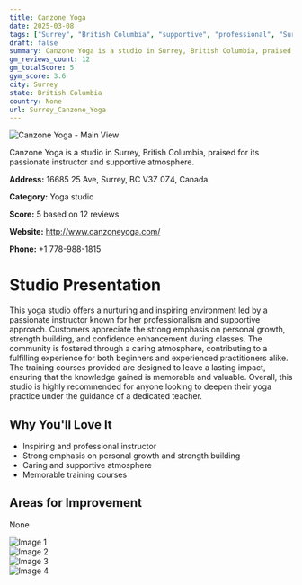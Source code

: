 ```yaml
---
title: Canzone Yoga
date: 2025-03-08
tags: ["Surrey", "British Columbia", "supportive", "professional", "Surrey"]  
draft: false
summary: Canzone Yoga is a studio in Surrey, British Columbia, praised for its passionate instructor and supportive atmosphere.
gm_reviews_count: 12
gm_totalScore: 5
gym_score: 3.6
city: Surrey
state: British Columbia
country: None
url: Surrey_Canzone_Yoga
---
```


<div className="aspect-[16/9] relative my-8">
  <img 
    src="https://lh5.googleusercontent.com/p/AF1QipMTXBH8hhuswSTMj3eA3CI2OOXLtKU6gAXtfa8K=w1920-h1080-k-no"
    alt="Canzone Yoga - Main View"
    className="object-cover absolute inset-0 w-full h-full rounded-lg"
  />
</div>

Canzone Yoga is a studio in Surrey, British Columbia, praised for its passionate instructor and supportive atmosphere.

**Address:** 16685 25 Ave, Surrey, BC V3Z 0Z4, Canada

**Category:** Yoga studio

**Score:** 5 based on 12 reviews

**Website:** http://www.canzoneyoga.com/

**Phone:** +1 778-988-1815

# Studio Presentation

This yoga studio offers a nurturing and inspiring environment led by a passionate instructor known for her professionalism and supportive approach. Customers appreciate the strong emphasis on personal growth, strength building, and confidence enhancement during classes. The community is fostered through a caring atmosphere, contributing to a fulfilling experience for both beginners and experienced practitioners alike.
The training courses provided are designed to leave a lasting impact, ensuring that the knowledge gained is memorable and valuable. Overall, this studio is highly recommended for anyone looking to deepen their yoga practice under the guidance of a dedicated teacher.

## Why You'll Love It

- Inspiring and professional instructor
- Strong emphasis on personal growth and strength building
- Caring and supportive atmosphere
- Memorable training courses

## Areas for Improvement

None

<div className="grid grid-cols-1 xl:grid-cols-2 gap-4 my-8">
<div className="aspect-[4/3] relative"><img src="https://lh5.googleusercontent.com/p/AF1QipNn45AOvcVqEeowcNKWNleyrdsDhjFYfW9LGocN=w1920-h1080-k-no" alt="Image 1" className="object-cover absolute inset-0 w-full h-full rounded-lg" /></div>
<div className="aspect-[4/3] relative"><img src="https://lh5.googleusercontent.com/p/AF1QipOQ1dMJvoG_9zX-H8L0dVsUEsat3r3VnnFsz0nN=w1920-h1080-k-no" alt="Image 2" className="object-cover absolute inset-0 w-full h-full rounded-lg" /></div>
<div className="aspect-[4/3] relative"><img src="https://lh5.googleusercontent.com/p/AF1QipPXMHMUGYU2xXoT7wJZofXwcozIZcnLoAbEcBfO=w1920-h1080-k-no" alt="Image 3" className="object-cover absolute inset-0 w-full h-full rounded-lg" /></div>
<div className="aspect-[4/3] relative"><img src="https://lh5.googleusercontent.com/p/AF1QipMe5Txt5Pet1ub5mGexcuKWwP4SJrw7jfioJlBO=w1920-h1080-k-no" alt="Image 4" className="object-cover absolute inset-0 w-full h-full rounded-lg" /></div>
</div>